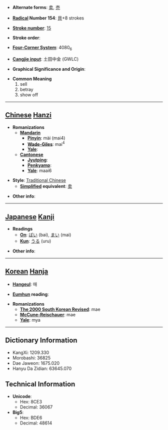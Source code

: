 * '''Alternate forms''': [[卖]], [[売]]

* '''[[Wiktionary:Chinese radical index| Radical]] Number 154''': [[Wiktionary:Chinese radical index 貝|貝]]+8 strokes

* '''[[Wiktionary:Chinese total strokes index|Stroke number]]''': [[Wiktionary:Chinese total strokes index 15|15]]

* '''Stroke order''': 

* '''[[Wiktionary:Chinese four corner index|Four-Corner System]]''': 4080<sub>6</sub>

* '''[[Wiktionary:Chinese Cangjie index|Cangjie input]]''': 土田中金 (GWLC)

* '''Graphical Significance and Origin''': 

* '''Common Meaning'''
*#sell
*# betray
*# show off


----

== [[Chinese]] [[Hanzi]] ==

* '''Romanizations'''
** '''[[Mandarin]]'''
*** '''[[Pinyin]]''': mài (mai4)
*** '''[[Wade-Giles]]''': mai<sup>4</sup>
*** '''[[Yale]]''': 
** '''[[Cantonese]]'''
*** '''[[Jyutping]]''':
*** '''[[Penkyamp]]''': 
*** '''[[Yale]]''': maai6

* '''Style''': [[Traditional Chinese]] 
** '''[[Simplified Chinese|Simplified]] equivalent''': [[卖]]

* '''Other info''': 

----

== [[Japanese]] [[Kanji]] ==

* '''Readings'''
** '''[[On]]''': [[ばい]] (bai), [[まい]] (mai)
** '''[[Kun]]''': [[うる]] (uru)

* '''Other info''':  

----

== [[Korean]] [[Hanja]] ==

* '''[[Hangeul]]''': 매

* '''[[Eumhun]] reading''': 

* '''Romanizations'''
** '''[[The 2000 South Korean Revised Romanization|The 2000 South Korean Revised]]''': mae
** '''[[McCune-Reischauer]]''': mae
** '''[[Yale]]''': mya

----

== Dictionary Information ==

* KangXi: 1209.330
* Morobashi: 36825
* Dae Jaweon: 1675.020
* Hanyu Da Zidian: 63645.070

== Technical Information ==

* '''Unicode''':
** Hex: 8CE3
** Decimal: 36067
* '''Big5''':
** Hex: BDE6
** Decimal: 48614